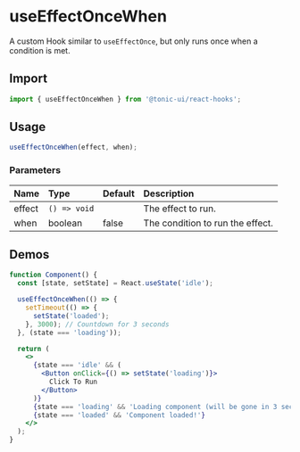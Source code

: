 # useEffectOnceWhen

A custom Hook similar to `useEffectOnce`, but only runs once when a condition is met.

## Import

```js
import { useEffectOnceWhen } from '@tonic-ui/react-hooks';
```

## Usage

```js
useEffectOnceWhen(effect, when);
```

### Parameters

| Name | Type | Default | Description |
| :--- | :--- | :------ | :---------- |
| effect | `() => void` | | The effect to run. |
| when | boolean | false | The condition to run the effect. |

## Demos

```jsx
function Component() {
  const [state, setState] = React.useState('idle');

  useEffectOnceWhen(() => {
    setTimeout(() => {
      setState('loaded');
    }, 3000); // Countdown for 3 seconds
  }, (state === 'loading'));

  return (
    <>
      {state === 'idle' && (
        <Button onClick={() => setState('loading')}>
          Click To Run
        </Button>
      )}
      {state === 'loading' && 'Loading component (will be gone in 3 seconds)...'}
      {state === 'loaded' && 'Component loaded!'}
    </>
  );
}
```
